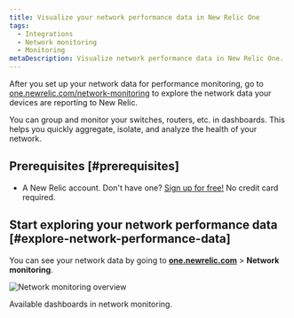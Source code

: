 ```yaml
---
title: Visualize your network performance data in New Relic One
tags:
  - Integrations
  - Network monitoring
  - Monitoring
metaDescription: Visualize network performance data in New Relic One.
---
```



After you set up your network data for performance monitoring, go to [one.newrelic.com/network-monitoring](https://one.newrelic.com/network-performance-monitoring) to explore the network data your devices are reporting to New Relic.

You can group and monitor your switches, routers, etc. in dashboards. This helps you quickly aggregate, isolate, and analyze the health of your network.

## Prerequisites [#prerequisites]

* A New Relic account. Don't have one? [Sign up for free!](https://newrelic.com/signup) No credit card required.

## Start exploring your network performance data [#explore-network-performance-data]

You can see your network data by going to **[one.newrelic.com](https://one.newrelic.com)** > **Network monitoring**.

<img
  title="Network monitoring overview"
  alt="Network monitoring overview"
  src={overview}
/>

<figcaption>
  Available dashboards in network monitoring.
</figcaption>
